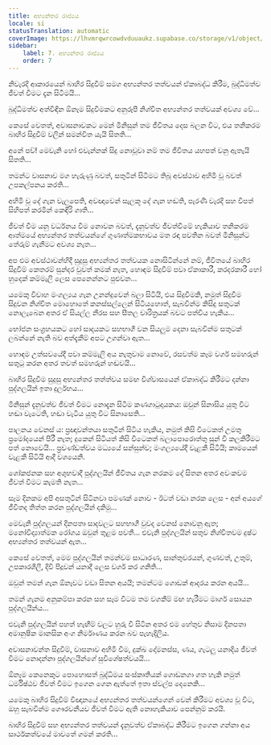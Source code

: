 ```yaml
---
title: අභ්‍යන්තර රාජ්‍යය
locale: si
statusTranslation: automatic
coverImage: https://lhvmrqwrcowdvduuaukz.supabase.co/storage/v1/object/public/strapi-uploads/small_cover-tratado-de-psicologia-revolucionaria.webp-5e15e1cec4e0ebebcde5d7fc7565d8fd.webp
sidebar:
    label: 7. අභ්‍යන්තර රාජ්‍යය
    order: 7
---
```

නිවැරදි ආකාරයෙන් බාහිර සිදුවීම් සමග අභ්‍යන්තර තත්වයන් ඒකාබද්ධ කිරීම, බුද්ධිමත්ව ජීවත් වීමට දැන සිටීමයි...

බුද්ධිමත්ව අත්විඳින ඕනෑම සිදුවීමකට අනුරූපී නිශ්චිත අභ්‍යන්තර තත්වයක් අවශ්‍ය වේ...

කෙසේ වෙතත්, අවාසනාවකට මෙන් මිනිසුන් තම ජීවිතය දෙස බලන විට, එය තනිකරම බාහිර සිදුවීම් වලින් සමන්විත යැයි සිතති...

අනේ පව්! මෙවැනි හෝ එවැන්නක් සිදු නොවූවා නම් තම ජීවිතය යහපත් වනු ඇතැයි සිතති...

තමන්ට වාසනාව මග හැරුණු බවත්, සතුටින් සිටීමට තිබූ අවස්ථාව අහිමි වූ බවත් උපකල්පනය කරති...

අහිමි වූ දේ ගැන වැලපෙති, අවඥාවෙන් සැලකූ දේ ගැන හඬති, පැරණි වැරදි සහ විපත් සිහිපත් කරමින් කෙඳිරි ගාති...

ජීවත් වීම යනු වර්ධනය වීම නොවන බවත්, දැනුවත්ව ජීවත්වීමේ හැකියාව තනිකරම ආත්මයේ අභ්‍යන්තර තත්වයන්ගේ ගුණාත්මකභාවය මත රඳා පවතින බවත් මිනිසුන්ට තේරුම් ගැනීමට අවශ්‍ය නැත...

අප එම අවස්ථාවන්හිදී සුදුසු අභ්‍යන්තර තත්වයක නොසිටින්නේ නම්, ජීවිතයේ බාහිර සිදුවීම් කෙතරම් සුන්දර වුවත් කමක් නැත, හොඳම සිදුවීම් පවා ඒකාකාරී, කරදරකාරී හෝ හුදෙක් කම්මැලි ලෙස පෙනෙන්නට පුළුවන...

යමෙකු විවාහ මංගල්‍යය ගැන උනන්දුවෙන් බලා සිටියි, එය සිදුවීමකි, නමුත් සිදුවීම සිදුවන නිශ්චිත මොහොතේ කනස්සල්ලෙන් සිටියහොත්, සැබවින්ම කිසිදු සතුටක් නොලැබෙන අතර ඒ සියල්ල නීරස සහ සීතල චාරිත්‍රයක් බවට පත්විය හැකිය...

භෝජන සංග්‍රහයකට හෝ සාදයකට සහභාගී වන සියලුම දෙනා සැබවින්ම සතුටක් ලබන්නේ නැති බව අත්දැකීම් අපට උගන්වා ඇත...

හොඳම උත්සවයේදී පවා කම්මැලි අය නැතුවාම නොවේ, රසවත්ම කෑම වර්ග සමහරුන් සතුටු කරන අතර තවත් සමහරුන් හඬවයි...

බාහිර සිදුවීම සුදුසු අභ්‍යන්තර තත්ත්වය සමඟ විශ්වාසයෙන් ඒකාබද්ධ කිරීමට දන්නා පුද්ගලයින් ඉතා දුර්ලභය...

මිනිසුන් දැනුවත්ව ජීවත් වීමට නොදැන සිටීම කණගාටුදායකය: ඔවුන් සිනාසිය යුතු විට හඬා වැටෙති, හඬා වැටිය යුතු විට සිනාසෙති...

පාලනය වෙනස් ය: ප්‍රඥාවන්තයා සතුටින් සිටිය හැකිය, නමුත් කිසි විටෙකත් උමතු ප්‍රමෝදයෙන් පිරී නැත; දුකෙන් සිටියත් කිසි විටෙකත් බලාපොරොත්තු සුන් වී කලකිරීමට පත් නොවෙයි... ප්‍රචණ්ඩත්වය මධ්‍යයේ සන්සුන්ව; මංගල්‍යයේදී වැළකී සිටියි; කාමයෙන් වැළකී සිටියි ආදී වශයෙනි.

ශෝකජනක සහ අශුභවාදී පුද්ගලයින් ජීවිතය ගැන නරකම දේ සිතන අතර අවංකවම ජීවත් වීමට කැමති නැත...

සෑම දිනකම අපි අසතුටින් සිටිනවා පමණක් නොව - ඊටත් වඩා නරක ලෙස - අන් අයගේ ජීවිතද තිත්ත කරන පුද්ගලයින් දකිමු...

මෙවැනි පුද්ගලයන් දිනපතා සාදවලට සහභාගී වුවද වෙනස් නොවනු ඇත; මනෝවිද්‍යාත්මක රෝගය ඔවුන් තුළම පවතී... එවැනි පුද්ගලයින් සතුව නිශ්චිතවම දුෂ්ට අභ්‍යන්තර තත්වයන් ඇත...

කෙසේ වෙතත්, මෙම පුද්ගලයින් තමන්වම සාධාරණ, සාන්තුවරයන්, ගුණවත්, උතුම්, උපකාරශීලී, දිවි පිදූවන් යනාදී ලෙස වර්ග කර ගනිති...

ඔවුන් තමන් ගැන ඕනෑවට වඩා සිතන අයයි; තමන්ටම ගොඩක් ආදරය කරන අයයි...

තමන් ගැනම අනුකම්පා කරන සහ සෑම විටම තම වගකීම් මඟ හැරීමට මාර්ග සොයන පුද්ගලයින්ය...

එවැනි පුද්ගලයින් පහත් හැඟීම් වලට හුරු වී සිටින අතර එම හේතුව නිසාම දිනපතා අමානුෂික මානසික අංග නිර්මාණය කරන බව පැහැදිලිය.

අවාසනාවන්ත සිදුවීම්, වාසනාව අහිමි වීම, දුක්ඛ දෝමනස්ස, ණය, ගැටලු යනාදිය ජීවත් වීමට නොදන්නා පුද්ගලයින්ගේ සුවිශේෂත්වයයි...

ඕනෑම කෙනෙකුට පොහොසත් බුද්ධිමය සංස්කෘතියක් ගොඩනගා ගත හැකි නමුත් ධර්මිෂ්ඨව ජීවත් වීමට ඉගෙන ගෙන ඇත්තේ ඉතා ස්වල්ප දෙනෙකි...

යමෙකු බාහිර සිදුවීම් විඥානයේ අභ්‍යන්තර තත්වයන්ගෙන් වෙන් කිරීමට අවශ්‍ය වූ විට, ඔහු සැබවින්ම ගෞරවනීයව ජීවත් වීමට ඇති නොහැකියාව පෙන්නුම් කරයි.

බාහිර සිදුවීම් සහ අභ්‍යන්තර තත්වයන් දැනුවත්ව ඒකාබද්ධ කිරීමට ඉගෙන ගන්නා අය සාර්ථකත්වයේ මාවතේ ගමන් කරති...

